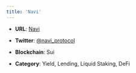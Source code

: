 ```yaml
---
title: 'Navi'
---
```


* **URL**: [Navi](https://naviprotocol.io/)

* **Twitter**: [@navi\_protocol](https://twitter.com/navi_protocol)

* **Blockchain**: Sui

* **Category**: Yield, Lending, Liquid Staking, DeFi 